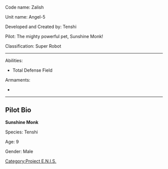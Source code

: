 Code name: Zalish

Unit name: Angel-5

Developed and Created by: Tenshi 

Pilot: The mighty powerful pet, Sunshine Monk!

Classification: Super Robot 
----
Abilities:
* Total Defense Field
Armaments:
* 
----

==Pilot Bio==
'''Sunshine Monk'''

Species: Tenshi

Age: 9

Gender: Male

[[Category:Project E.N.I.S.]]